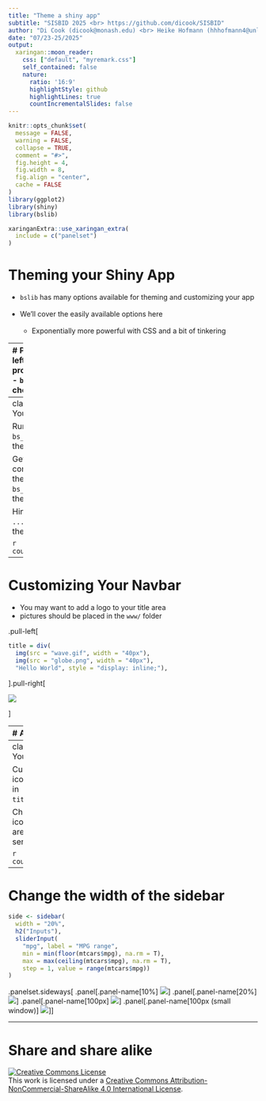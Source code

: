 ```yaml
---
title: "Theme a shiny app"
subtitle: "SISBID 2025 <br> https://github.com/dicook/SISBID"
author: "Di Cook (dicook@monash.edu) <br> Heike Hofmann (hhhofmann4@unl.edu) <br> Susan Vanderplas (susan.vanderplas@unl.edu) "
date: "07/23-25/2025"
output:
  xaringan::moon_reader:
    css: ["default", "myremark.css"]
    self_contained: false
    nature:
      ratio: '16:9'
      highlightStyle: github
      highlightLines: true
      countIncrementalSlides: false
---
```


```r
knitr::opts_chunk$set(
  message = FALSE,
  warning = FALSE,
  collapse = TRUE,
  comment = "#>",
  fig.height = 4,
  fig.width = 8,
  fig.align = "center",
  cache = FALSE
)
library(ggplot2)
library(shiny)
library(bslib)

xaringanExtra::use_xaringan_extra(
  include = c("panelset")
)
```

# Theming your Shiny App

- `bslib` has many options available for theming and customizing your app <br/><br/>
- We'll cover the easily available options here<br/><br/>
    - Exponentially more powerful with CSS and a bit of tinkering

---
# Preset Themes
.pull-left[
- Bootswatch provides preset themes
- `bs_themer()` lets you choose interactively

.center.large[`bs_themer.R`]
].pull-right[
.panelset.sideways[
.panel[.panel-name[default]
![](bs_themer.png)
]
.panel[.panel-name[flatly]
![](bs_themer_flatly.png)
]
.panel[.panel-name[darkly]
![](bs_themer_darkly.png)
]
]
]

---
class: inverse middle
# Your Turn

Run the code in `bs_themer.R` and pick a theme you like. 

Get the console output corresponding to that theme and modify `bs_themed.R` to use your theme code.

Hint: Use the `theme = ...` argument in one of the `page_xxx` functions.


`r countdown::countdown(5)`

---
# Customizing Your Navbar

- You may want to add a logo to your title area
- pictures should be placed in the `www/` folder

.pull-left[
```r
title = div(
  img(src = "wave.gif", width = "40px"),
  img(src = "globe.png", width = "40px"),
  "Hello World", style = "display: inline;"),
```
].pull-right[

![](title_image.png)

]

---
# Adding Icons

- You can add icons to your `nav_panels()` with the `icon` argument
    - [Bootstrap Icons](https://icons.getbootstrap.com/) 
    - Match the version of Bootstrap your app uses
    

.pull-left[
```r
nav_panel(
  title = "Dashboard", body, 
  icon = bs_icon("bar-chart", a11y = "deco") 
  # marks icon as decorative for screen readers
),
```
].pull-right[
![](navbar-icon.png)
]

---
class: inverse middle
# Your Turn

Customize the title and icons on the `nav_panels` in `title_customization.R`.

Choose appropriate icons and decide if they are decorative or semantic. 

`r countdown::countdown(5)`

---
# Change the width of the sidebar

```r
side <- sidebar(
  width = "20%",
  h2("Inputs"),
  sliderInput(
    "mpg", label = "MPG range",
    min = min(floor(mtcars$mpg), na.rm = T),
    max = max(ceiling(mtcars$mpg), na.rm = T),
    step = 1, value = range(mtcars$mpg))
)
```

.panelset.sideways[
.panel[.panel-name[10%]
![](sidebar-10.png)
]
.panel[.panel-name[20%]
![](sidebar-20.png)
]
.panel[.panel-name[100px]
![](sidebar-100px.png)
]
.panel[.panel-name[100px (small window)]
![](sidebar-100px-2.png)
]
]



---
# Share and share alike

<a rel="license" href="http://creativecommons.org/licenses/by-nc-sa/4.0/"><img alt="Creative Commons License" style="border-width:0" src="https://i.creativecommons.org/l/by-nc-sa/4.0/88x31.png" /></a><br />This work is licensed under a <a rel="license" href="http://creativecommons.org/licenses/by-nc-sa/4.0/">Creative Commons Attribution-NonCommercial-ShareAlike 4.0 International License</a>.

